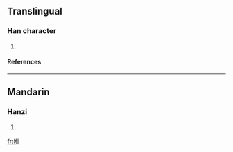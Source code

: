 ==Translingual==
===Han character===
{{Han char|rn=72|rad=日|as=09|sn=13|four=|canj=日心一一 (APMM), X日心一一 (XAPMM)}}
# {{defn|Han|sort=日09}}
====References====
{{Han ref|kx=0497.340|hdz=21526.080|uh=6685|ud=26245}}

----
==Mandarin==
===Hanzi===
{{cmn-hanzi|pin=[[xuǎn]] ([[xuan3]])|wg=hsüan<sup>3</sup>}}
# {{defn|Mandarin}}

[[fr:暅]]